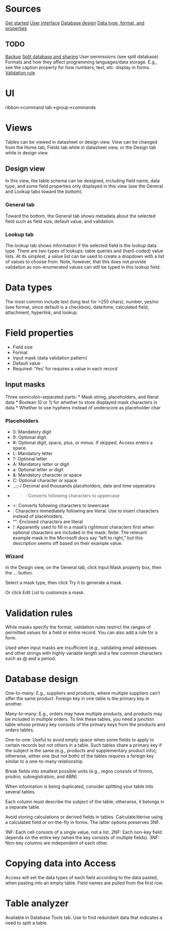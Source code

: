 # Sources

[Get started](https://support.microsoft.com/en-us/office/get-started-with-access-000df874-6a6a-49e4-8c95-51cd4d368039?ui=en-US&rs=en-US&ad=US)
[User interface](https://support.microsoft.com/en-gb/office/guide-to-the-access-user-interface-cd8eca71-78a1-484f-897b-fc80b1ac77ec)
[Database design](https://support.office.com/en-us/article/database-design-basics-eb2159cf-1e30-401a-8084-bd4f9c9ca1f5)
[Data type, format, and properties](https://support.office.com/en-us/article/introduction-to-data-types-and-field-properties-30ad644f-946c-442e-8bd2-be067361987c)

## TODO
[Backup](https://support.microsoft.com/en-us/office/protect-your-data-with-backup-and-restore-processes-96539a81-5984-4d56-99ca-ee81f8d6356c)
[Split database and sharing](https://support.office.com/en-us/article/ways-to-share-an-access-desktop-database-03822632-da43-4d8f-ba2a-68da245a0446)
User permissions (see split database)
Formats and how they affect programming languages/data storage. E.g., see the
caption property for how numbers, text, etc. display in forms.
[Validation rule](https://support.office.com/en-us/article/restrict-data-input-by-using-validation-rules-b91c6b15-bcd3-42c1-90bf-e3a0272e988d)


# UI

ribbon->command tab->group->commands

# Views

Tables can be viewed in datasheet or design view. View can be changed from the
Home tab, Fields tab while in datasheet view, or the Design tab while in design
view.

## Design view

In this view, the table schema can be designed, including field name, data type,
and some field properties only displayed in this view (see the General and
Lookup tabs toward the bottom).

### General tab

Toward the bottom, the General tab shows metadata about the selected field such
as field size, default value, and validation.

### Lookup tab

The lookup tab shows information if the selected field is the lookup data type.
There are two types of lookups: table queries and (hard-coded) value lists. At
its simplest, a value list can be used to create a dropdown with a list of
values to choose from.  Note, however, that this does not provide validation as
non-enumerated values can still be typed in this lookup field.

# Data types

The most commin include text (long text for >255 chars), number, yes/no (see
format, since default is a checkbox), date/time, calculated field, attachment,
hyperlink, and lookup.

# Field properties

* Field size
* Format
* Input mask (data validation pattern)
* Default value
* Required: 'Yes' for requires a value in each record

## Input masks

Three semicolon-separated parts:
* Mask string, placeholders, and literal data
* Boolean (0 or 1) for whether to store displayed mask characters in data
* Whether to use hyphens instead of underscore as placeholder char

### Placeholders

* 0: Mandatory digit
* 9: Optional digit
* #: Optional digit, space, plus, or minus. If skipped, Access enters a space.
* L: Mandatory letter
* ?: Optional letter
* A: Mandatory letter or digit
* a: Optional letter or digit
* &: Mandatory character or space
* C: Optional character or space
* .,:;-/ Decimal and thousands placeholders, date and time seperators
* >: Converts following characters to uppercase
* <: Converts following characters to lowercase
* \: Characters immediately following are literal. Use to insert characters
  instead of placeholders.
* "": Enclosed characters are literal
* !: Apparently used to fill in a mask's rightmost characters first when
  optional characters are included in the mask. Note: The relevant example mask
  in the Microsoft docs say "left to right," but this description seems off
  based on their example value.

### Wizard

In the Design view, on the General tab, click Input Mask property box, then the
... button.

Select a mask type, then click Try it to generate a mask.

Or click Edit List to customize a mask.

# Validation rules

While masks specify the format, validation rules restrict the ranges of
permitted values for a field or entire record. You can also add a rule for a
form.

Used when input masks are insufficient (e.g., validating email addresses and
other strings with highly variable length and a few common characters such as @
and a period.

# Database design

One-to-many: E.g., suppliers and products, where multiple suppliers can't offer
the same product. Foreign key in one table is the primary key in another.

Many-to-many: E.g., orders may have multiple products, and products may be
included in multiple orders. To link these tables, you need a junction table
whose primary key consists of the primary keys from the products and orders
tables.

One-to-one: Useful to avoid empty space when some fields to apply to certain
records but not others in a table. Such tables share a primary key if the
subject is the same (e.g., products and supplementary product info); otherwise,
either one (but not both) of the tables requires a foreign key similar to a
one-to-many relationship.

Break fields into smallest possible units (e.g., regno consists of firmno,
prodno, subregistration, and ABN)

When information is being duplicated, consider splitting your table into several
tables.

Each column must describe the subject of the table; otherwise, it belongs in a
separate table.

Avoid storing calculations or derived fields in tables. Calculate/derive using a
calculated field or on-the-fly in forms. The latter options preserves 3NF.

1NF: Each cell consists of a single value, not a list.
2NF: Each non-key field depends on the entire key (when the key consists of
multiple fields).
3NF: Non-key columns are independent of each other.

# Copying data into Access

Access will set the data types of each field according to the data pasted, when
pasting into an empty table. Field names are pulled from the first row.

# Table analyzer

Available in Database Tools tab. Use to find redundant data that indicates a
need to split a table.
